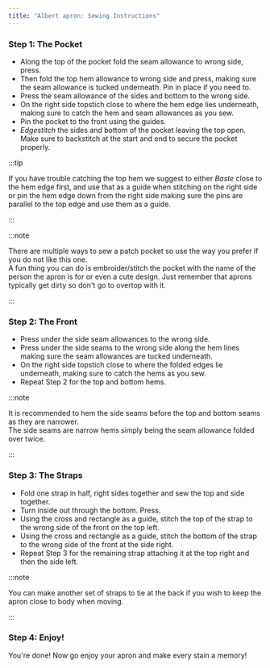 ```yaml
---
title: "Albert apron: Sewing Instructions"
---
```


### Step 1: The Pocket

- Along the top of the pocket fold the seam allowance to wrong side, press.
- Then fold the top hem allowance to wrong side and press, making sure the seam allowance is tucked underneath. Pin in place if you need to.
- Press the seam allowance of the sides and bottom to the wrong side.
- On the right side topstich close to where the hem edge lies underneath, making sure to catch the hem and seam allowances as you sew.
- Pin the pocket to the front using the guides.
- _Edgestitch_ the sides and bottom of the pocket leaving the top open. Make sure to backstitch at the start and end to secure the pocket properly.

:::tip


If you have trouble catching the top hem we suggest to either _Baste_ close to the hem edge first, and use that as a guide when stitching on the right side or pin the hem edge down from the right side making sure the pins are parallel to the top edge and use them as a guide.

:::

:::note


There are multiple ways to sew a patch pocket so use the way you prefer if you do not like this one.  
A fun thing you can do is embroider/stitch the pocket with the name of the person the apron is for or even a cute design. Just remember that aprons typically get dirty so don't go to overtop with it.

:::

### Step 2: The Front

- Press under the side seam allowances to the wrong side.
- Press under the side seams to the wrong side along the hem lines making sure the seam allowances are tucked underneath.
- On the right side topstich close to where the folded edges lie underneath, making sure to catch the hems as you sew.
- Repeat Step 2 for the top and bottom hems.

:::note


It is recommended to hem the side seams before the top and bottom seams as they are narrower.  
The side seams are narrow hems simply being the seam allowance folded over twice.

:::

### Step 3: The Straps

- Fold one strap in half, right sides together and sew the top and side together.
- Turn inside out through the bottom. Press.
- Using the cross and rectangle as a guide, stitch the top of the strap to the wrong side of the front on the top left.
- Using the cross and rectangle as a guide, stitch the bottom of the strap to the wrong side of the front at the side right.
- Repeat Step 3 for the remaining strap attaching it at the top right and then the side left.

:::note


You can make another set of straps to tie at the back if you wish to keep the apron close to body when moving.

:::

### Step 4: Enjoy!

You're done! Now go enjoy your apron and make every stain a memory!
